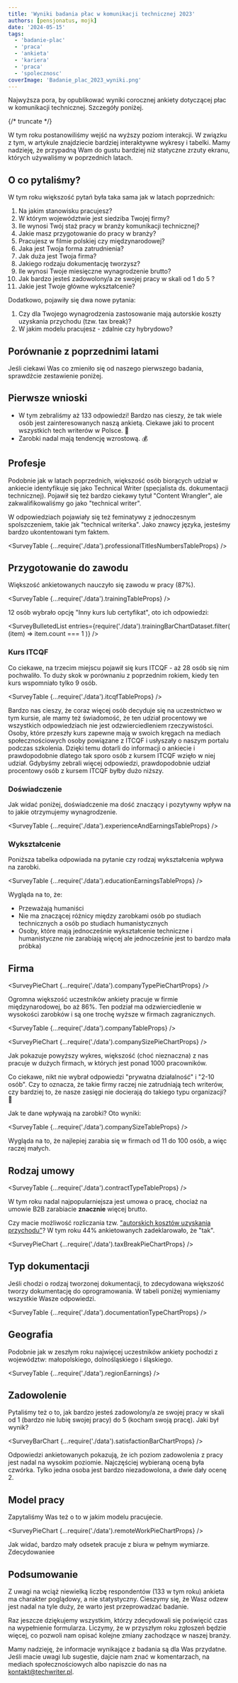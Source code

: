 ```yaml
---
title: 'Wyniki badania płac w komunikacji technicznej 2023'
authors: [pensjonatus, mojk]
date: '2024-05-15'
tags:
  - 'badanie-plac'
  - 'praca'
  - 'ankieta'
  - 'kariera'
  - 'praca'
  - 'spolecznosc'
coverImage: 'Badanie_plac_2023_wyniki.png'
---
```



Najwyższa pora, by opublikować wyniki corocznej ankiety dotyczącej płac w
komunikacji technicznej. Szczegóły poniżej.

{/* truncate */}

W tym roku postanowiliśmy wejść na wyższy poziom interakcji. W związku z tym, w artykule znajdziecie bardziej interaktywne wykresy i tabelki.
Mamy nadzieję, że przypadną Wam do gustu bardziej niż statyczne zrzuty ekranu, których używaliśmy w poprzednich latach.

## O co pytaliśmy?

W tym roku większość pytań była taka sama jak w latach poprzednich:

1. Na jakim stanowisku pracujesz?
2. W którym województwie jest siedziba Twojej firmy?
3. Ile wynosi Twój staż pracy w branży komunikacji technicznej?
4. Jakie masz przygotowanie do pracy w branży?
5. Pracujesz w filmie polskiej czy międzynarodowej?
6. Jaka jest Twoja forma zatrudnienia?
7. Jak duża jest Twoja firma?
8. Jakiego rodzaju dokumentację tworzysz?
9. Ile wynosi Twoje miesięczne wynagrodzenie brutto?
10. Jak bardzo jesteś zadowolony/a ze swojej pracy w skali od 1 do 5 ?
11. Jakie jest Twoje główne wykształcenie?

Dodatkowo, pojawiły się dwa nowe pytania:

1. Czy dla Twojego wynagrodzenia zastosowanie mają autorskie koszty uzyskania
  przychodu (tzw. tax break)?
2. W jakim modelu pracujesz - zdalnie czy hybrydowo?

## Porównanie z poprzednimi latami

Jeśli ciekawi Was co zmieniło się od naszego pierwszego badania, sprawdźcie zestawienie poniżej.

<YearlyComparisonChart />

## Pierwsze wnioski

- W tym zebraliśmy aż 133 odpowiedzi! Bardzo nas cieszy, że tak wiele osób jest
  zainteresowanych naszą ankietą. Ciekawe jaki to procent wszystkich tech writerów w Polsce.
  🤔
- Zarobki nadal mają tendencję wzrostową. 💰

## Profesje

Podobnie jak w latach poprzednich, większość osób biorących udział w ankiecie
identyfikuje się jako Technical Writer (specjalista ds. dokumentacji
technicznej). Pojawił się też bardzo ciekawy tytuł "Content Wrangler", ale
zakwalifikowaliśmy go jako "technical writer".

W odpowiedziach pojawiały się też feminatywy z jednoczesnym
spolszczeniem, takie jak "technical writerka". Jako znawcy języka, jesteśmy bardzo ukontentowani tym faktem.

<SurveyTable {...require('./data').professionalTitlesNumbersTableProps} />

## Przygotowanie do zawodu

Większość ankietowanych nauczyło się zawodu w pracy (87%).

<SurveyTable {...require('./data').trainingTableProps} />

12 osób wybrało opcję "Inny kurs lub certyfikat", oto ich odpowiedzi:

<SurveyBulletedList
  entries={require('./data').trainingBarChartDataset.filter(
    (item) => item.count === 1
  )}
/>

### Kurs ITCQF

Co ciekawe, na trzecim miejscu pojawił się kurs ITCQF - aż 28 osób się nim
pochwaliło. To duży skok w porównaniu z poprzednim rokiem, kiedy ten kurs
wspomniało tylko 9 osób.

<SurveyTable {...require('./data').itcqfTableProps} />

Bardzo nas cieszy, że coraz więcej osób decyduje się na uczestnictwo w tym kursie, ale 
mamy też świadomość, że ten udział procentowy we wszystkich odpowiedziach nie jest odzwierciedleniem rzeczywistości.
Osoby, które przeszły kurs zapewne mają w swoich kręgach na mediach społecznościowych osoby powiązane z ITCQF i usłyszały o naszym portalu
podczas szkolenia. Dzięki temu dotarli do informacji o ankiecie i prawdopodobnie dlatego tak sporo osób z kursem ITCQF wzięło w niej udział. 
Gdybyśmy zebrali więcej odpowiedzi, prawdopodobnie udział procentowy osób z kursem ITCQF byłby dużo niższy.

### Doświadczenie

Jak widać poniżej, doświadczenie ma dość znaczący i pozytywny 
wpływ na to jakie otrzymujemy wynagrodzenie.

<SurveyTable {...require('./data').experienceAndEarningsTableProps} />

### Wykształcenie

Poniższa tabelka odpowiada na pytanie czy rodzaj wykształcenia wpływa na zarobki.

<SurveyTable {...require('./data').educationEarningsTableProps} />

Wygląda na to, że:

- Przeważają humaniści
- Nie ma znaczącej różnicy między zarobkami osób po studiach technicznych a osób
  po studiach humanistycznych
- Osoby, które mają jednocześnie wykształcenie techniczne i humanistyczne nie
  zarabiają więcej ale jednocześnie jest to bardzo mała próbka)

## Firma

<SurveyPieChart {...require('./data').companyTypePieChartProps} />

Ogromna większość uczestników ankiety pracuje w firmie międzynarodowej, bo aż
86%. Ten podział ma odzwierciedlenie w wysokości zarobków i są one trochę wyższe
w firmach zagranicznych.

<SurveyTable {...require('./data').companyTableProps} />

<SurveyPieChart {...require('./data').companySizePieChartProps} />

Jak pokazuje powyższy wykres, większość (choć nieznaczna) z nas pracuje w dużych
firmach, w których jest ponad 1000 pracowników.

Co ciekawe, nikt nie wybrał odpowiedzi "prywatna działalność" i "2-10 osób".
Czy to oznacza, że takie firmy raczej nie zatrudniają tech writerów, czy bardziej
to, że nasze zasięgi nie docierają do takiego typu organizacji? 🤔

Jak te dane wpływają na zarobki? Oto wyniki:

<SurveyTable {...require('./data').companySizeTableProps} />

Wygląda na to, że najlepiej zarabia się w firmach od 11 do 100 osób, a więc
raczej małych.

## Rodzaj umowy

<SurveyTable {...require('./data').contractTypeTableProps} />

W tym roku nadal najpopularniejsza jest umowa o pracę, chociaż na umowie B2B
zarabiacie **znacznie** więcej brutto.

Czy macie możliwość rozliczania tzw.
["autorskich kosztów uzyskania przychodu"](https://www.e-pity.pl/autorskie-koszty-uzyskania-przychodu/)?
W tym roku 44% ankietowanych zadeklarowało, że "tak".

<SurveyPieChart {...require('./data').taxBreakPieChartProps} />

## Typ dokumentacji

Jeśli chodzi o rodzaj tworzonej dokumentacji, to zdecydowana większość tworzy
dokumentację do oprogramowania. W tabeli poniżej wymieniamy wszystkie Wasze
odpowiedzi.

<SurveyTable {...require('./data').documentationTypeChartProps} />

## Geografia

Podobnie jak w zeszłym roku najwięcej uczestników ankiety pochodzi z województw:
małopolskiego, dolnośląskiego i śląskiego.

<SurveyTable {...require('./data').regionEarnings} />

## Zadowolenie

Pytaliśmy też o to, jak bardzo jesteś zadowolony/a ze swojej pracy w skali od 1
(bardzo nie lubię swojej pracy) do 5 (kocham swoją pracę). Jaki był wynik?

<SurveyBarChart {...require('./data').satisfactionBarChartProps} />

Odpowiedzi ankietowanych pokazują, że ich poziom zadowolenia z pracy jest nadal
na wysokim poziomie. Najczęściej wybieraną oceną była czwórka. Tylko jedna osoba
jest bardzo niezadowolona, a dwie dały ocenę 2.

## Model pracy

Zapytaliśmy Was też o to w jakim modelu pracujecie.

<SurveyPieChart {...require('./data').remoteWorkPieChartProps} />

Jak widać, bardzo mały odsetek pracuje z biura w pełnym wymiarze. Zdecydowaniee

## Podsumowanie

Z uwagi na wciąż niewielką liczbę respondentów (133 w tym roku) ankieta ma
charakter poglądowy, a nie statystyczny. Cieszymy się, że Wasz odzew jest nadal
na tyle duży, że warto jest przeprowadzać badanie. 

Raz jeszcze dziękujemy
wszystkim, którzy zdecydowali się poświęcić czas na wypełnienie formularza.
Liczymy, że w przyszłym roku zgłoszeń będzie więcej, co pozwoli nam opisać
kolejne zmiany zachodzące w naszej branży.

Mamy nadzieję, że informacje wynikające z badania są dla Was przydatne. Jeśli
macie uwagi lub sugestie, dajcie nam znać w komentarzach, na mediach społecznościowych albo napiszcie do nas na kontakt@techwriter.pl.
